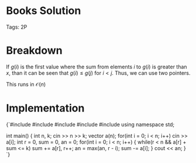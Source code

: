 


<Sidebar moduleId={moduleId} /> 

# Books Solution

Tags: 2P

# Breakdown

If $g(i)$ is the first value where the sum from elements $i$ to $g(i)$ is greater than $x$, than it can be seen that $g(i) 
\leq g(j)$ for $i < j$. Thus, we can use two pointers.  

This runs in $\mathcal{O}(n)$

# Implementation

<div style={{ transform: 'translateX(150px)' }}>
  <SyntaxHighlighter language="cpp" style={okaidia}>
{`#include <cmath>
#include <cstdio>
#include <vector>
#include <iostream>
#include <algorithm>
using namespace std;

int main() {
    int n, k; cin >> n >> k; 
    vector<int> a(n); for(int i = 0; i < n; i++) cin >> a[i]; 
    int r = 0, sum = 0, an = 0; 
    for(int i = 0; i < n; i++) {
        while(r < n && a[r] + sum <= k) sum += a[r], r++; 
        an = max(an, r - i); 
        sum -= a[i]; 
    }
    cout << an; 
}
`}
  </SyntaxHighlighter>
</div>
